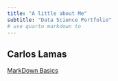 ```yaml
---
title: "A little about Me"
subtitle: "Data Science Portfolio"
# use quarto markdown to 
---
```



## Carlos Lamas


[MarkDown Basics](https://quarto.org/docs/authoring/markdown-basics.html#links-images)
